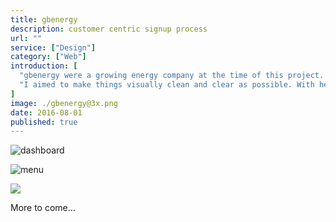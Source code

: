 ```yaml
---
title: gbenergy
description: customer centric signup process
url: ""
service: ["Design"]
category: ["Web"]
introduction: [
  "gbenergy were a growing energy company at the time of this project. And needed a redesign of their signup process and account areas, to help take them from small company, to big company who care about customers—with a clear and usable signup process and customer dashboard.",
  "I aimed to make things visually clean and clear as possible. With helpful prompts where necessary, because when you’re stuck, the last thing you want to do is waste an hour on the phone for something that appears trivial."
]
image: ./gbenergy@3x.png
date: 2016-08-01
published: true
---
```



<div className="scroll scroll-offset flex items-start full -mb-16 -ml-1 md:-ml-8">
<div className="xsmall-fixed-nav relative">
<Screen device="xsmall">

  ![dashboard](./dashboard-mobile/dashboard@2x.png)

</Screen>

  ![menu](./dashboard-mobile/menu-dashboard@2x.png)

</div>
<Screen device="medium">

  ![](./dashboard/dashboard@2x.png)

</Screen>
</div>

<div className="content text-center pt-64 pb-24 font-bold text-f3">
More to come…
</div>
